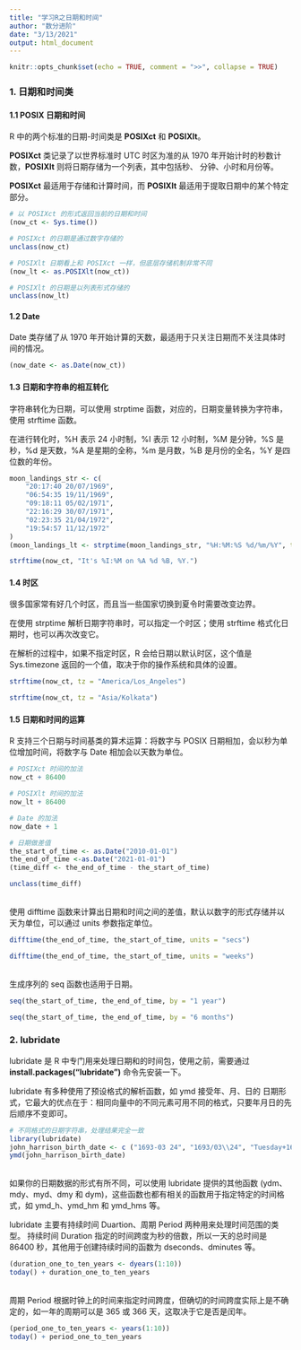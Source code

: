 ```yaml
---
title: "学习R之日期和时间"
author: "数分进阶"
date: "3/13/2021"
output: html_document
---
```


```r
knitr::opts_chunk$set(echo = TRUE, comment = ">>", collapse = TRUE)
```

### 1. 日期和时间类
#### 1.1 POSIX 日期和时间

R 中的两个标准的日期-时间类是 **POSIXct** 和 **POSIXlt**。

**POSIXct** 类记录了以世界标准时 UTC 时区为准的从 1970 年开始计时的秒数计数，**POSIXlt** 则将日期存储为一个列表，其中包括秒、 分钟、小时和月份等。

**POSIXct** 最适用于存储和计算时间，而 **POSIXlt** 最适用于提取日期中的某个特定部分。

```r
# 以 POSIXct 的形式返回当前的日期和时间
(now_ct <- Sys.time())

# POSIXct 的日期是通过数字存储的
unclass(now_ct)

# POSIXlt 日期看上和 POSIXct 一样，但底层存储机制非常不同
(now_lt <- as.POSIXlt(now_ct))

# POSIXlt 的日期是以列表形式存储的
unclass(now_lt)
```

#### 1.2 Date
Date 类存储了从 1970 年开始计算的天数，最适用于只关注日期而不关注具体时间的情况。

```r
(now_date <- as.Date(now_ct))
```

#### 1.3 日期和字符串的相互转化
字符串转化为日期，可以使用 strptime 函数，对应的，日期变量转换为字符串，使用 strftime 函数。

在进行转化时，%H 表示 24 小时制，%I 表示 12 小时制，%M 是分钟，%S 是秒，%d 是天数，%A 是星期的全称，%m 是月数，%B 是月份的全名，%Y 是四位数的年份。

```r
moon_landings_str <- c(
    "20:17:40 20/07/1969",
    "06:54:35 19/11/1969",
    "09:18:11 05/02/1971",
    "22:16:29 30/07/1971",
    "02:23:35 21/04/1972",
    "19:54:57 11/12/1972"
)
(moon_landings_lt <- strptime(moon_landings_str, "%H:%M:%S %d/%m/%Y", tz = "UTC"))

strftime(now_ct, "It's %I:%M on %A %d %B, %Y.")
```

#### 1.4 时区
很多国家常有好几个时区，而且当一些国家切换到夏令时需要改变边界。

在使用 strptime 解析日期字符串时，可以指定一个时区；使用 strftime 格式化日期时，也可以再次改变它。

在解析的过程中，如果不指定时区，R 会给日期以默认时区，这个值是 Sys.timezone 返回的一个值，取决于你的操作系统和具体的设置。

```r
strftime(now_ct, tz = "America/Los_Angeles")

strftime(now_ct, tz = "Asia/Kolkata")
```

#### 1.5 日期和时间的运算
R 支持三个日期与时间基类的算术运算：将数字与 POSIX 日期相加，会以秒为单位增加时间，将数字与 Date 相加会以天数为单位。

```r
# POSIXct 时间的加法
now_ct + 86400

# POSIXlt 时间的加法
now_lt + 86400

# Date 的加法
now_date + 1 

# 日期做差值
the_start_of_time <- as.Date("2010-01-01")
the_end_of_time <-as.Date("2021-01-01")
(time_diff <- the_end_of_time - the_start_of_time)

unclass(time_diff)
```

<br />
使用 difftime 函数来计算出日期和时间之间的差值，默认以数字的形式存储并以天为单位，可以通过 units 参数指定单位。

```r
difftime(the_end_of_time, the_start_of_time, units = "secs")

difftime(the_end_of_time, the_start_of_time, units = "weeks")
```

<br />
生成序列的 seq 函数也适用于日期。

```r
seq(the_start_of_time, the_end_of_time, by = "1 year")

seq(the_start_of_time, the_end_of_time, by = "6 months")
```

### 2. lubridate
lubridate 是 R 中专门用来处理日期和的时间包，使用之前，需要通过 **install.packages("lubridate")** 命令先安装一下。

lubridate 有多种使用了预设格式的解析函数，如 ymd 接受年、月、日的 日期形式，它最大的优点在于：相同向量中的不同元素可用不同的格式，只要年月日的先后顺序不变即可。

```r
# 不同格式的日期字符串，处理结果完全一致
library(lubridate)
john_harrison_birth_date <- c ("1693-03 24", "1693/03\\24", "Tuesday+1693.03*24")
ymd(john_harrison_birth_date) 
```

<br />
如果你的日期数据的形式有所不同，可以使用 lubridate 提供的其他函数 (ydm、mdy、myd、dmy 和 dym)，这些函数也都有相关的函数用于指定特定的时间格式，如 ymd_h、ymd_hm 和 ymd_hms 等。

lubridate 主要有持续时间 Duartion、周期 Period 两种用来处理时间范围的类型。
持续时间 Duration 指定的时间跨度为秒的倍数，所以一天的总时间是 86400 秒，其他用于创建持续时间的函数为 dseconds、dminutes 等。

```r
(duration_one_to_ten_years <- dyears(1:10))
today() + duration_one_to_ten_years
```

<br />
周期 Period 根据时钟上的时间来指定时间跨度，但确切的时间跨度实际上是不确定的，如一年的周期可以是 365 或 366 天，这取决于它是否是闰年。

```r
(period_one_to_ten_years <- years(1:10))
today() + period_one_to_ten_years
```

